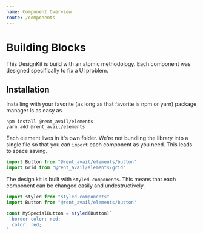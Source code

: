 ```yaml
---
name: Component Overview
route: /components
---
```


# Building Blocks

This DesignKit is build with an atomic methodology. Each component was designed specifically to fix a UI problem.

## Installation

Installing with your favorite (as long as that favorite is npm or yarn) package manager is as easy as

```shell
npm install @rent_avail/elements
yarn add @rent_avail/elements
```

Each element lives in it's own folder. We're not bundling the library into a single file so that you can `import` each component as you need. This leads to space saving.

```js
import Button from "@rent_avail/elements/button"
import Grid from "@rent_avail/elements/grid"
```

The design kit is built with `styled-components`. This means that each component can be changed easily and undestructively.

```js
import styled from "styled-components"
import Button from "@rent_avail/elements/button"

const MySpecialButton = styled(Button)`
  border-color: red;
  color: red;
`
```

